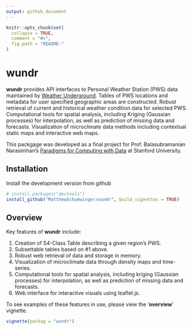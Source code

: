 ```yaml
---
output: github_document
---
```


<!-- README.md is generated from README.Rmd. Please edit that file -->

```r
knitr::opts_chunk$set(
  collapse = TRUE,
  comment = "#>",
  fig.path = "README-"
)
```
# wundr

**wundr** provides API interfaces to Personal Weather Station (PWS) data
maintained by [Weather Underground](https://www.wunderground.com). Tables of PWS
locations and metadata for user specified geographic areas are constructed.
Robust retrieval of current and historical weather condition data for
selected PWS. Computational tools for spatial analysis, including Kriging
(Gaussian processes) for interpolation, as well as prediction of missing
data and forecasts. Visualization of microclimate data methods including
contextual static maps and interactive web maps.

This packgage was developed as a final project for Prof. Balasubramanian
Narasimhan's [Paradigms for Computing with Data](http://statweb.stanford.edu/~naras/stat290/Stat290_Website/Stat_290.html) at Stanford
University.


## Installation

Install the development version from github

```r
# install.packages("devtools")
install_github("MatthewSchumwinger/wundr", build_vignettes = TRUE)
```


## Overview

Key features of **wundr** include:

1. Creation of S4-Class Table describing a given region's PWS.
2. Subsettable tables based on #1 above.
3. Robust web retrieval of data and storage in memory.
4. Visualization of microclimate data through density maps and time-series.
5. Computational tools for spatial analysis, including kriging (Gaussian processes) for interpolation, as well as prediction of missing data and forecasts.
6. Web interface for interactive visuals using leaflet.js.

To see examples of these features in use, please view the '**overview**' vignette.

```r
vignette(packag = "wundr")
```
